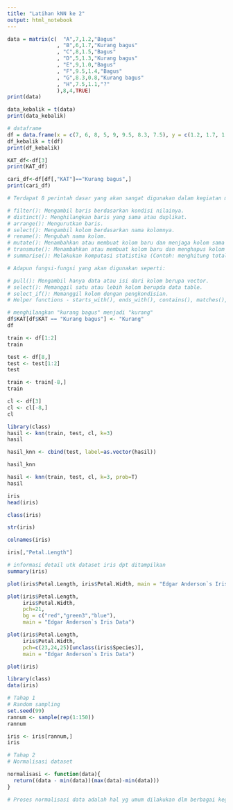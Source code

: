 ```yaml
---
title: "Latihan kNN ke 2"
output: html_notebook
---
```



```r
data = matrix(c(  "A",7,1.2,"Bagus"
                , "B",6,1.7,"Kurang bagus"
                , "C",8,1.5,"Bagus"
                , "D",5,1.3,"Kurang bagus"
                , "E",9,1.0,"Bagus"
                , "F",9.5,1.4,"Bagus"
                , "G",8.3,0.8,"Kurang bagus"
                , "H",7.5,1.1,"?"
                ),8,4,TRUE)
print(data)
```
```r
data_kebalik = t(data)
print(data_kebalik)
```
```r
# dataframe
df = data.frame(x = c(7, 6, 8, 5, 9, 9.5, 8.3, 7.5), y = c(1.2, 1.7, 1.5, 1.3, 1.0, 1.4, 0.8, 1.1), KAT = c("Bagus", "Kurang bagus", "Bagus", "Kurang bagus", "Bagus", "Bagus", "Kurang bagus", "?"))
df_kebalik = t(df)
print(df_kebalik)

```
```r
KAT_df<-df[3]
print(KAT_df)
```
```r
cari_df<-df[df[,"KAT"]=="Kurang bagus",]
print(cari_df)
```
```r
# Terdapat 8 perintah dasar yang akan sangat digunakan dalam kegiatan manipulasi data. Semua fungsi-fungsi dibawah ini sudah termasuk di dalam paket dplyr.

# filter(): Mengambil baris berdasarkan kondisi nilainya.
# distinct(): Menghilangkan baris yang sama atau duplikat.
# arrange(): Mengurutkan baris.
# select(): Mengambil kolom berdasarkan nama kolomnya.
# rename(): Mengubah nama kolom.
# mutate(): Menambahkan atau membuat kolom baru dan menjaga kolom sama yang sudah ada.
# transmute(): Menambahkan atau membuat kolom baru dan menghapus kolom yang sama atau sudah ada
# summarise(): Melakukan komputasi statistika (Contoh: menghitung total (sum) atau rata-rata (mean))

# Adapun fungsi-fungsi yang akan digunakan seperti:

# pull(): Mengambil hanya data atau isi dari kolom berupa vector.
# select(): Memanggil satu atau lebih kolom berupda data table.
# select_if(): Memanggil kolom dengan pengkondisian.
# Helper functions - starts_with(), ends_with(), contains(), matches(), one_of(): Memanggil kolom berdasarkan kriteria tertentu atas nama kolomnya.
```

```r
# menghilangkan "kurang bagus" menjadi "kurang"
df$KAT[df$KAT == "Kurang bagus"] <- "Kurang"
df
```
```r
train <- df[1:2]
train
```
```r
test <- df[8,]
test <- test[1:2]
test
```
```r
train <- train[-8,]
train
```
```r
cl <- df[3]
cl <- cl[-8,]
cl
```
```r
library(class)
hasil <- knn(train, test, cl, k=3)
hasil
```
```r
hasil_knn <- cbind(test, label=as.vector(hasil))
```
```r
hasil_knn
```
```r
hasil <- knn(train, test, cl, k=3, prob=T)
hasil
```
```r
iris
head(iris)
```
```r
class(iris)
```
```r
str(iris)
```
```r
colnames(iris)
```
```r
iris[,"Petal.Length"]
```
```r
# informasi detail utk dataset iris dpt ditampilkan
summary(iris)
```
```r
plot(iris$Petal.Length, iris$Petal.Width, main = "Edgar Anderson`s Iris Data")
```
```r
plot(iris$Petal.Length, 
     iris$Petal.Width, 
     pch=21,
     bg = c("red","green3","blue"),
     main = "Edgar Anderson`s Iris Data")
```
```r
plot(iris$Petal.Length, 
     iris$Petal.Width, 
     pch=c(23,24,25)[unclass(iris$Species)],
     main = "Edgar Anderson`s Iris Data")
```
```r
plot(iris)
```
```r
library(class)
data(iris)
```

```r
# Tahap 1
# Random sampling
set.seed(99)
rannum <- sample(rep(1:150))
rannum
```
```r
iris <- iris[rannum,]
iris
```
```r
# Tahap 2
# Normalisasi dataset

normalisasi <- function(data){
  return((data - min(data))(max(data)-min(data)))
}

# Proses normalisasi data adalah hal yg umum dilakukan dlm berbagai kegiatan riset. Proses normalisasi tidak akan mengubah "arti" dari data yang ada.

```

















